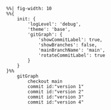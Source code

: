 ```mermaid
%%| fig-width: 10
%%{
    init: { 
        'logLevel': 'debug', 
        'theme': 'base', 
        'gitGraph': {
            'showCommitLabel': true, 
            'showBranches': false, 
            'mainBranchName': 'main',
            'rotateCommitLabel': true
        } 
    } 
}%%
    gitGraph
        checkout main
        commit id:"version 1"
        commit id:"version 2"
        commit id:"version 3"
        commit id:"version 4"
```